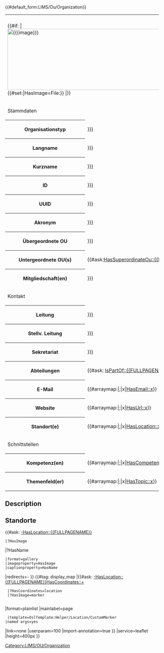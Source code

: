 <noinclude>
</noinclude>
<includeonly><!--
-->[[Category:LIMS/OU/Organization]]<!--
-->{{#default_form:LIMS/Ou/Organization}}<!--
-->{{DISPLAYTITLE: {{{name|}}}}}<!--
--><table class="info_box">
<tr>
<th class="heading" colspan="2">{{PAGENAME}}</th>
</tr>
<tr>
<td class="picture" colspan="2">{{#if: {{{image|}}} | [[File:{{{image}}}|800x200px]] {{#set:|HasImage=File:{{{image}}}}} |}}</td>
</tr>
<tr>
<td class="subheading" colspan="2">Stammdaten</td>
</tr>
<tr>
<th>Organisationstyp</th>
<td>[[HasType::{{{type|}}}]]</td>
</tr>
<tr>
<th>Langname</th>
<td>[[HasName::{{{full_name|}}}]]</td>
</tr>
<tr>
<th>Kurzname</th>
<td>[[HasName::{{{name|}}}]]</td>
</tr>
<tr>
<th>ID</th>
<td>[[HasID::{{{id|}}}]]</td>
</tr>
<tr>
<th>UUID</th>
<td>[[HasUuid::{{{uuid|}}}]]</td>
</tr>
<tr>
<th>Akronym</th>
<td>[[HasAbbreviation::{{{abbreviation|}}}]]</td>
</tr>
<tr>
<th>Übergeordnete OU</th>
<td>[[HasSuperordinateOu::{{{superordinate_ou|}}}]]</td>
</tr>
<tr>
<th>Untergeordnete OU(s)</th>
<td>{{#ask:[[HasSuperordinateOu::{{FULLPAGENAME}}]]}}</td>
</tr>
<tr>
<th>Mitgliedschaft(en)</th>
<td>[[IsMemberOf::{{{membership|}}}]]</td>
</tr>
<tr>
<td class="subheading" colspan="2">Kontakt</td>
</tr>
<tr>
<th>Leitung</th>
<td>[[HasHead::{{{head|}}}]]</td>
</tr>
<tr>
<th>Stellv. Leitung</th>
<td>[[HasHeadDeputy::{{{head_deputy|}}}]]</td>
</tr>
<tr>
<th>Sekretariat</th>
<td>[[HasSecretary::{{{secretary|}}}]]</td>
</tr>
<tr>
<th>Abteilungen</th>
<td>{{#ask: [[IsPartOf::{{FULLPAGENAME}}]]}}</td>
</tr>
<!-- <tr>
<th>E-Mail-Veteiler</th>
<td>{{#arraymap:{{{mailing_list|}}}|;|x|[[HasMailingList::x]]}}</td>
</tr> -->
<tr>
<th>E-Mail</th>
<td>{{#arraymap:{{{email|}}}|;|x|[[HasEmail::x]]}}</td>
</tr>
<tr>
<th>Website</th>
<td>{{#arraymap:{{{url|}}}|;|x|[[HasUrl::x]]}}</td>
</tr>
<tr>
<th>Standort(e)</th>
<td>{{#arraymap:{{{location|}}}|;|x|[[HasLocation::x]]}}</td>
</tr>
<tr>
<td class="subheading" colspan="2">Schnittstellen</td>
</tr>
<tr>
<th>Kompetenz(en)</th>
<td>{{#arraymap:{{{competence|}}}|;|x|[[HasCompetence::x]]}}</td>
</tr>
<tr>
<th>Themenfeld(er)</th>
<td>{{#arraymap:{{{topic|}}}|;|x|[[HasTopic::x]]}}</td>
</tr>
</table>

==Description==
{{{description|}}}

== Standorte ==
{{#ask:  [[-HasLocation::{{FULLPAGENAME}}]]
 
 
 
 
 
 |?HasImage
|?HasName
 |format=gallery
 |imageproperty=HasImage
 |captionproperty=HasName
|redirects=-<!-- links to pages, not images -->
}}
{{#tag: display_map
|{{#ask: [[-HasLocation::{{FULLPAGENAME}}]][[HasCoordinates::+]]
  |?HasCoordinates=location
  |?HasImage=marker
  <!-- |?HasName=label -->
|format=plainlist
|mainlabel=page
  |template=OslTemplate:Helper/Location/CustomMarker
 |named args=yes
|link=none
|userparam=100 <!-- size -->
|import-annotation=true<!--  prevents [[SMW::on]] and [[SMW::off]] tags -->
}}
|service=leaflet
|height=400px
<!--|zoom=18 -->
}}

</includeonly>